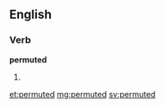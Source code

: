 ==English==

===Verb===
'''permuted'''

# {{past of|[[permute]]}}

[[et:permuted]]
[[mg:permuted]]
[[sv:permuted]]